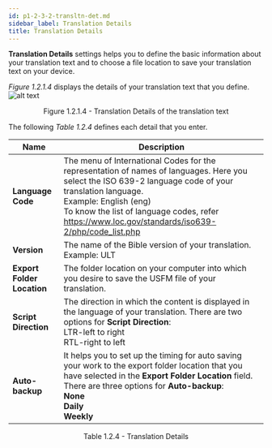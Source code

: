```yaml
---
id: p1-2-3-2-transltn-det.md
sidebar_label: Translation Details
title: Translation Details
---
```


**Translation Details** settings helps you to define the basic information about your translation text and to choose a file location to save your translation text on your device.

_Figure 1.2.1.4_ displays the details of your translation text that you define.
![alt text](../../../../../../static/AutographaLiveImages/Getting_Started/translation-details-fig-1.2.1.4.jpg 'Translation Details of the translation text')

<div align='center' style={{ fontStyle: 'Italic' }}
>Figure 1.2.1.4 - Translation Details of the translation text</div>

The following _Table 1.2.4_ defines each detail that you enter.

| Name                       | Description                                                                                                                                                                                                                                                                                   |
| -------------------------- | --------------------------------------------------------------------------------------------------------------------------------------------------------------------------------------------------------------------------------------------------------------------------------------------- |
| **Language Code**          | The menu of International Codes for the representation of names of languages. Here you select the ISO 639-2 language code of your translation language. <br/> Example: English (eng) <br/> To know the list of language codes, refer https://www.loc.gov/standards/iso639-2/php/code_list.php |
| **Version**                | The name of the Bible version of your translation. <br/> Example: ULT                                                                                                                                                                                                                         |
| **Export Folder Location** | The folder location on your computer into which you desire to save the USFM file of your translation.                                                                                                                                                                                         |
| **Script Direction**       | The direction in which the content is displayed in the language of your translation. There are two options for **Script Direction**: <br/> LTR-left to right <br/> RTL-right to left                                                                                                          |
| **Auto-backup**            | It helps you to set up the timing for auto saving your work to the export folder location that you have selected in the **Export Folder Location** field. There are three options for **Auto-backup**: <br/> **None <br/> Daily** <br/> **Weekly**                                            |

<div align='center' style={{ fontStyle: 'Italic' }}
>Table 1.2.4 - Translation Details</div>
